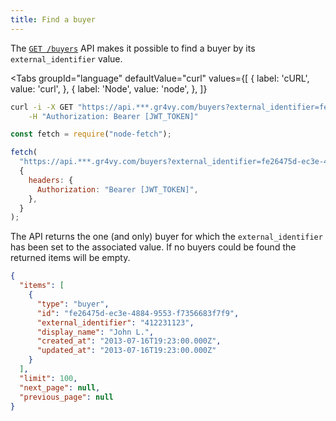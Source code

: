 ```yaml
---
title: Find a buyer
---
```



The [`GET /buyers`][api] API makes it possible to find a buyer by its
`external_identifier` value.

[api]: /reference#operation/get-buyers

<Tabs
  groupId="language"
  defaultValue="curl"
  values={[
    { label: 'cURL', value: 'curl', },
    { label: 'Node', value: 'node', },
  ]}
>
  <TabItem value="curl">

```bash
curl -i -X GET "https://api.***.gr4vy.com/buyers?external_identifier=fe26475d-ec3e-4884-9553-f7356683f7f9" \
    -H "Authorization: Bearer [JWT_TOKEN]"
```

  </TabItem>
  <TabItem value="node">

```js
const fetch = require("node-fetch");

fetch(
  "https://api.***.gr4vy.com/buyers?external_identifier=fe26475d-ec3e-4884-9553-f7356683f7f9",
  {
    headers: {
      Authorization: "Bearer [JWT_TOKEN]",
    },
  }
);
```

  </TabItem>
</Tabs>

The API returns the one (and only) buyer for which the `external_identifier` has
been set to the associated value. If no buyers could be found the returned items
will be empty.

```json title="GET /buyers?external_identifier=fe26475d-ec3e-4884-9553-f7356683f7f9"
{
  "items": [
    {
      "type": "buyer",
      "id": "fe26475d-ec3e-4884-9553-f7356683f7f9",
      "external_identifier": "412231123",
      "display_name": "John L.",
      "created_at": "2013-07-16T19:23:00.000Z",
      "updated_at": "2013-07-16T19:23:00.000Z"
    }
  ],
  "limit": 100,
  "next_page": null,
  "previous_page": null
}
```
